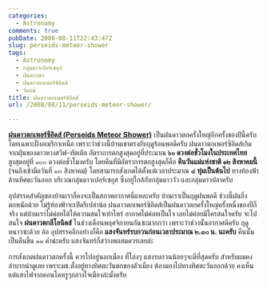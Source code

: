 ```yaml
---
categories:
  - Astronomy
comments: true
pubDate: 2008-08-11T22:43:47Z
slug: perseids-meteor-shower
tags:
  - Astronomy
  - กลุ่มดาวเปอร์เซอุส
  - ฝนดาวตก
  - ฝนดาวตกเพอร์ซิอิดส์
  - วันแม่
title: ฝนดาวตกเพอร์ซิอิดส์
url: /2008/08/11/perseids-meteor-shower/

---
```


**[ฝนดาวตกเพอร์ซิอิดส์ (Perseids Meteor Shower)](https://en.wikipedia.org/wiki/Perseids)** เป็นฝนดาวตกครั้งใหญ่อีกครั้งของปีนี้ครับ โดยเฉพาะฝั่งอเมริกาเหนือ เพราะว่าช่วงนี้บ้านเขาตรงกับฤดูร้อนพอดีครับ ฝนดาวตกเพอร์ซิอิดส์เกิดจากฝุ่นของดาวหางสวิฟ-ทัตเติล อัตราการตกสูงสุดอยู่ที่ประมาณ **๖๐ ดวงต่อชั่วโมงในประเทศไทย** สูงสุดอยู่ที่ ๑๐๐ ดวงต่อชั่วโมงครับ โดยคืนที่มีอัตราการตกสูงสุดก็คือ **คืนวันแม่แห่งชาติ ๑๒ สิงหาคมนี้** (จนถึงเช้ามืดวันที่ ๑๓ สิงหาคม) โดยสามารถสังเกตได้ตั้งแต่เวลาประมาณ **๔ ทุ่มเป็นต้นไป** ทางท้องฟ้าด้านทิศตะวันออก บริเวณกลุ่มดาวเปอร์เซอุส ซึ่งอยู่ใกล้กับกลุ่มดาววัว และกลุ่มดาวปลาครับ

อุปสรรคสำคัญของบ้านเราก็คงจะเป็นสภาพอากาศนี่แหละครับ บ้านเราเป็นฤดูฝนพอดี ช่วงนี้ฝนยิ่งตกหนักด้วย ไม่รู้ท้องฟ้าจะเปิดรึเปล่าน้อ ฝนดาวตกเพอร์ซิอิดส์เป็นฝนดาวตกครั้งใหญ่ครั้งหนึ่งของปีก็จริง แต่บ้านเราไม่ค่อยได้ให้ความสนใจเท่าไหร่ อากาศไม่ค่อยเป็นใจ เลยไม่ค่อยมีใครสนใจครับ จะไปสนใจ **ฝนดาวตกลีโอนิดส์** ในช่วงเดือนพฤศจิกายนกันซะมากกว่า เพราะว่าช่วงนั้นอากาศดีครับ ฤดูหนาวซะด้วย อ้อ อุปสรรคอีกอย่างก็คือ **แสงจันทร์รบกวนก่อนเวลาประมาณ ๒.๓๐ น. นะครับ** คืนนั้นเป็นคืนขึ้น ๑๑ ค่ำน่ะครับ แสงจันทร์ก็สว่างพอสมควรเลยล่ะ

การสังเกตฝนดาวตกครั้งนี้ ควรไปอยู่นอกเมือง ที่โล่งๆ แสงรบกวนน้อยๆจะดีที่สุดครับ สำหรับผมคงลำบากน่าดูเลย เพราะมช.ตั้งอยู่ทางทิศตะวันตกของตัวเมือง ต้องมองไปทางทิศตะวันออกด้วย คงเห็นแต่แสงไฟจากคอนโดหรูๆกลางใจเมืองล่ะมั้งครับ
